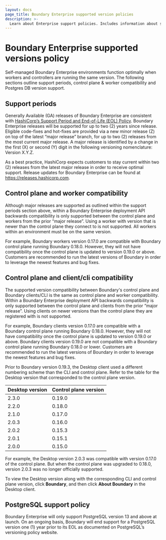 ```yaml
---
layout: docs
page_title: Boundary Enterprise supported version policies
description: >-
  Learn about Enterprise support policies. Includes information about support periods, control plane and worker compatibility, and PostgreSQL database versions.
---
```


# Boundary Enterprise supported versions policy

Self-managed Boundary Enterprise environments function optimally when workers and controllers are running the same version.
The following sections outline support periods, control plane & worker compatibility and Postgres DB version support.

## Support periods

Generally Available (GA) releases of Boundary Enterprise are consistent with [HashiCorp’s Support Period and End-of-Life (EOL) Policy](https://support.hashicorp.com/hc/en-us/articles/360021185113-Support-Period-and-End-of-Life-EOL-Policy).
Boundary Enterprise releases will be supported for up to two (2) years since release.
Eligible code-fixes and hot-fixes are provided via a new minor release (Z) on top of the latest “major release” branch, for up to two (2) releases from the most current major release.
A major release is identified by a change in the first (X) or second (Y) digit in the following versioning nomenclature: Version X.Y.Z.

As a best practice, HashiCorp expects customers to stay current within two (2) releases from the latest major release in order to receive optimal support.
Release updates for Boundary Enterprise can be found at https://releases.hashicorp.com.

## Control plane and worker compatibility

Although major releases are supported as outlined within the support periods section above, within a Boundary Enterprise deployment API backwards compatibility is only supported between the control plane and workers from the prior “major release”. Using a worker with version that is newer than the control plane they connect to is not supported.
All workers within an environment must be on the same version.

For example, Boundary workers version 0.17.0 are compatible with Boundary control plane running Boundary 0.18.0.
However, they will not have compatibility once the control plane is updated to version 0.19.0 or above.
Customers are recommended to run the latest versions of Boundary in order to leverage the newest features and bug fixes.

## Control plane and client/cli compatibility

The supported version compatibility between Boundary's control plane and Boundary clients/CLI is the same as control plane and worker compatibility. Within a Boundary Enterprise deployment API backwards compatibility is only supported between the control plane and clients from the prior “major release”. Using clients on newer versions than the control plane they are registered with is not supported.

For example, Boundary clients version 0.17.0 are compatible with a Boundary control plane running Boundary 0.18.0.
However, they will not have compatibility once the control plane is updated to version 0.19.0 or above.
Boundary clients version 0.19.0 are not compatible with a Boundary control plane running Boundary 0.18.0 or lower.
Customers are recommended to run the latest versions of Boundary in order to leverage the newest features and bug fixes.

Prior to Boundary version 0.19.3, the Desktop client used a different numbering scheme than the CLI and control plane.
Refer to the table for the Desktop version that corresponded to the control plane version.

| Desktop version | Control plane version |
| --------------- | ----------- |
| 2.3.0 | 0.19.0 |
| 2.2.0 | 0.18.0 |
| 2.1.0 | 0.17.0 |
| 2.0.3 | 0.16.0 |
| 2.0.2 | 0.15.3 |
| 2.0.1 | 0.15.1 |
| 2.0.0 | 0.15.0 |

For example, the Desktop version 2.0.3 was compatible with version 0.17.0 of the control plane.
But when the control plane was upgraded to 0.18.0, version 2.0.3 was no longer officially supported.

To view the Desktop version along with the corresponding CLI and control plane version, click **Boundary**, and then click **About Boundary** in the Desktop client.

## PostgreSQL support policy

Boundary Enterprise will only support PostgreSQL version 13 and above at launch.
On an ongoing basis, Boundary will end support for a PostgreSQL version one (1) year prior to its EOL as documented on PostgreSQL’s versioning policy website.
